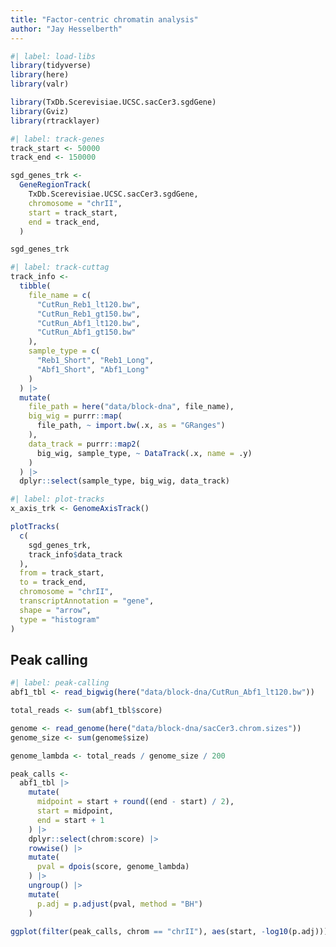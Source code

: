 ```yaml
---
title: "Factor-centric chromatin analysis"
author: "Jay Hesselberth"
---
```



```r
#| label: load-libs
library(tidyverse)
library(here)
library(valr)

library(TxDb.Scerevisiae.UCSC.sacCer3.sgdGene)
library(Gviz)
library(rtracklayer)
```

```r
#| label: track-genes
track_start <- 50000 
track_end <- 150000

sgd_genes_trk <-
  GeneRegionTrack(
    TxDb.Scerevisiae.UCSC.sacCer3.sgdGene,
    chromosome = "chrII",
    start = track_start,
    end = track_end,
  )

sgd_genes_trk
```

```r
#| label: track-cuttag
track_info <-
  tibble(
    file_name = c(
      "CutRun_Reb1_lt120.bw",
      "CutRun_Reb1_gt150.bw",
      "CutRun_Abf1_lt120.bw",
      "CutRun_Abf1_gt150.bw"
    ),
    sample_type = c(
      "Reb1_Short", "Reb1_Long",
      "Abf1_Short", "Abf1_Long"
    )
  ) |>
  mutate(
    file_path = here("data/block-dna", file_name),
    big_wig = purrr::map(
      file_path, ~ import.bw(.x, as = "GRanges")
    ),
    data_track = purrr::map2(
      big_wig, sample_type, ~ DataTrack(.x, name = .y)
    )
  ) |>
  dplyr::select(sample_type, big_wig, data_track)
```

```r
#| label: plot-tracks
x_axis_trk <- GenomeAxisTrack()

plotTracks(
  c(
    sgd_genes_trk,
    track_info$data_track
  ),
  from = track_start,
  to = track_end,
  chromosome = "chrII",
  transcriptAnnotation = "gene",
  shape = "arrow",
  type = "histogram"
)

```

## Peak calling

```r
#| label: peak-calling
abf1_tbl <- read_bigwig(here("data/block-dna/CutRun_Abf1_lt120.bw"))

total_reads <- sum(abf1_tbl$score)

genome <- read_genome(here("data/block-dna/sacCer3.chrom.sizes"))
genome_size <- sum(genome$size)

genome_lambda <- total_reads / genome_size / 200

peak_calls <- 
  abf1_tbl |>
    mutate(
      midpoint = start + round((end - start) / 2),
      start = midpoint, 
      end = start + 1
    ) |>
    dplyr::select(chrom:score) |>
    rowwise() |>
    mutate(
      pval = dpois(score, genome_lambda)
    ) |>
    ungroup() |>
    mutate(
      p.adj = p.adjust(pval, method = "BH")
    )

ggplot(filter(peak_calls, chrom == "chrII"), aes(start, -log10(p.adj))) + geom_line() + xlim(track_start, track_end) # + xlim(95000, 105000)
```

